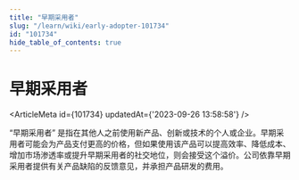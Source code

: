 ```yaml
---
title: "早期采用者"
slug: "/learn/wiki/early-adopter-101734"
id: "101734"
hide_table_of_contents: true
---
```



# 早期采用者

<ArticleMeta id={101734} updatedAt={'2023-09-26 13:58:58'} />
<div className='border-solid border-b border-t-0 my-4 border-[var(--ifm-color-gray-300)]' />

“早期采用者” 是指在其他人之前使用新产品、创新或技术的个人或企业。早期采用者可能会为产品支付更高的价格，但如果使用该产品可以提高效率、降低成本、增加市场渗透率或提升早期采用者的社交地位，则会接受这个溢价。公司依靠早期采用者提供有关产品缺陷的反馈意见，并承担产品研发的费用。
